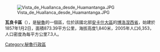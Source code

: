 [[Image:Vista_de_Huallanca_desde_Huamantanga.JPG|right]]

'''瓦良卡區'''（{{lang-es|Distrito de Huallanca}}），是[[秘魯|秘魯]]的一個區，位於該國北部[[安卡什大區|安卡什大區]]的[[博洛涅西省|博洛涅西省]]，始建於1857年1月2日，面積873.39平方公里，海拔高度1,840米，2005年人口6,353，人口密度為每平方公里7.3人。

{{coord|9|52|48|S|76|57|36|W|type:adm3rd_source:itwiki|display=title}}

{{Peru-geo-stub}}
[[Category:秘魯行政區|Category:秘魯行政區]]